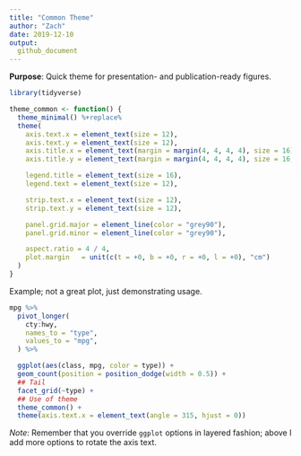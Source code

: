 ```yaml
---
title: "Common Theme"
author: "Zach"
date: 2019-12-10
output:
  github_document
---
```


**Purpose**: Quick theme for presentation- and publication-ready figures.

```r
library(tidyverse)

theme_common <- function() {
  theme_minimal() %+replace%
  theme(
    axis.text.x = element_text(size = 12),
    axis.text.y = element_text(size = 12),
    axis.title.x = element_text(margin = margin(4, 4, 4, 4), size = 16),
    axis.title.y = element_text(margin = margin(4, 4, 4, 4), size = 16, angle = 90),

    legend.title = element_text(size = 16),
    legend.text = element_text(size = 12),

    strip.text.x = element_text(size = 12),
    strip.text.y = element_text(size = 12),

    panel.grid.major = element_line(color = "grey90"),
    panel.grid.minor = element_line(color = "grey90"),

    aspect.ratio = 4 / 4,
    plot.margin   = unit(c(t = +0, b = +0, r = +0, l = +0), "cm")
  )
}
```

Example; not a great plot, just demonstrating usage.

```r
mpg %>%
  pivot_longer(
    cty:hwy,
    names_to = "type",
    values_to = "mpg",
  ) %>%

  ggplot(aes(class, mpg, color = type)) +
  geom_count(position = position_dodge(width = 0.5)) +
  ## Tail
  facet_grid(~type) +
  ## Use of theme
  theme_common() +
  theme(axis.text.x = element_text(angle = 315, hjust = 0))
```

*Note*: Remember that you override `ggplot` options in layered fashion; above I
add more options to rotate the axis text.
